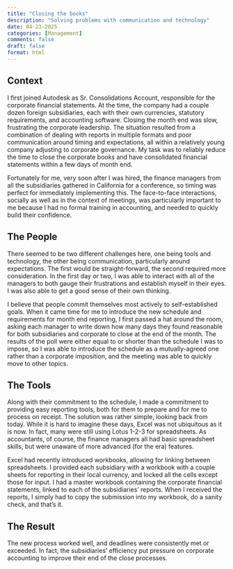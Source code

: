 ```yaml
---
title: "Closing the books"
description: "Solving problems with communication and technology"
date: 04-23-2025
categories: [Management]
comments: false
draft: false
format: html
---
```

## Context

I first joined Autodesk as Sr. Consolidations Account, responsible for the corporate financial statements. At the time, the company had a couple dozen foreign subsidiaries, each with their own currencies, statutory requirements, and accounting software. Closing the month end was slow, frustrating the corporate leadership. The situation resulted from a combination of dealing with reports in multiple formats and poor communication around timing and expectations, all within a relatively young company adjusting to corporate governance. My task was to reliably reduce the time to close the corporate books and have consolidated financial statements within a few days of month end.

Fortunately for me, very soon after I was hired, the finance managers from all the subsidiaries gathered in California for a conference, so timing was perfect for immediately implementing this. The face-to-face interactions, socially as well as in the context of meetings, was particularly important to me because I had no formal training in accounting, and needed to quickly build their confidence.

## The People

There seemed to be two different challenges here, one being tools and technology, the other being communication, particularly around expectations. The first would be straight-forward, the second required more consideration. In the first day or two, I was able to interact with all of the managers to both gauge their frustrations and establish myself in their eyes. I was also able to get a good sense of their own thinking.

I believe that people commit themselves most actively to self-established goals. When it came time for me to introduce the new schedule and requirements for month end reporting, I first passed a hat around the room, asking each manager to write down how many days they found reasonable for both subsidiaries and corporate to close at the end of the month. The results of the poll were either equal to or shorter than the schedule I was to impose, so I was able to introduce the schedule as a mutually-agreed one rather than a corporate imposition, and the meeting was able to quickly move to other topics.

## The Tools

Along with their commitment to the schedule, I made a commitment to providing easy reporting tools, both for them to prepare and for me to process on receipt. The solution was rather simple, looking back from today. While it is hard to imagine these days, Excel was not ubiquitous as it is now. In fact, many were still using Lotus 1-2-3 for spreadsheets. As accountants, of course, the finance managers all had basic spreadsheet skills, but were unaware of more advanced (for the era) features.

Excel had recently introduced workbooks, allowing for linking between spreadsheets. I provided each subsidiary with a workbook with a couple sheets for reporting in their local currency, and locked all the cells except those for input. I had a master workbook containing the corporate financial statements, linked to each of the subsidiaries' reports. When I received the reports, I simply had to copy the submission into my workbook, do a sanity check, and that's it. 

## The Result

The new process worked well, and deadlines were consistently met or exceeded. In fact, the subsidiaries' efficiency put pressure on corporate accounting to improve their end of the close processes.
